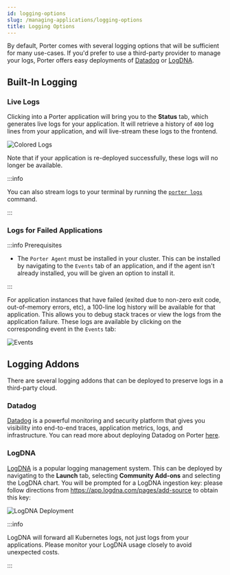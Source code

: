 ```yaml
---
id: logging-options
slug: /managing-applications/logging-options
title: Logging Options
---
```


By default, Porter comes with several logging options that will be sufficient for many use-cases. If you'd prefer to use a third-party provider to manage your logs, Porter offers easy deployments of [Datadog](#datadog) or [LogDNA](#logdna).

## Built-In Logging

### Live Logs

Clicking into a Porter application will bring you to the **Status** tab, which generates live logs for your application. It will retrieve a history of `400` log lines from your application, and will live-stream these logs to the frontend.

![Colored Logs](https://files.readme.io/b52521a-ansi_colors.png "Logs Screenshot")

Note that if your application is re-deployed successfully, these logs will no longer be available.

:::info

You can also stream logs to your terminal by running the [`porter logs`](../cli/command-reference/porter-logs) command.

:::

### Logs for Failed Applications

:::info Prerequisites

- The `Porter Agent` must be installed in your cluster. This can be installed by navigating to the `Events` tab of an application, and if the agent isn't already installed, you will be given an option to install it.

:::

For application instances that have failed (exited due to non-zero exit code, out-of-memory errors, etc), a 100-line log history will be available for that application. This allows you to debug stack traces or view the logs from the application failure. These logs are available by clicking on the corresponding event in the `Events` tab:

![Events](https://files.readme.io/90f803e-Screen_Shot_2022-01-03_at_8.46.35_AM.png "Events")

## Logging Addons

There are several logging addons that can be deployed to preserve logs in a third-party cloud.

### Datadog

[Datadog](https://datadoghq.com) is a powerful monitoring and security platform that gives you visibility into end-to-end traces, application metrics, logs, and infrastructure. You can read more about deploying Datadog on Porter [here](../deploying-addons/datadog).

### LogDNA

[LogDNA](https://www.logdna.com/) is a popular logging management system. This can be deployed by navigating to the **Launch** tab, selecting **Community Add-ons** and selecting the LogDNA chart. You will be prompted for a LogDNA ingestion key: please follow directions from https://app.logdna.com/pages/add-source to obtain this key:

![LogDNA Deployment](https://files.readme.io/7d7f8b2-Screen_Shot_2021-05-18_at_12.27.16_PM.png "LogDNA Deployment")

:::info

LogDNA will forward all Kubernetes logs, not just logs from your applications. Please monitor your LogDNA usage closely to avoid unexpected costs.

:::

